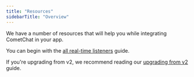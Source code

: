 ```yaml
---
title: "Resources"
sidebarTitle: "Overview"
---
```




We have a number of resources that will help you while integrating CometChat in your app.

You can begin with the [all real-time listeners](/docs/sdk/ionic/3.0/resources-all-real-time-listeners) guide.

If you're upgrading from v2, we recommend reading our [upgrading from v2](/docs/sdk/ionic/3.0/resources-upgrading-from-v2) guide.
